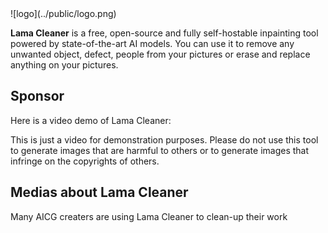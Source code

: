 
<div style={{ display: "flex", justifyContent: "center" }}>
  <div style={{ width: 256 }}>![logo](../public/logo.png)</div>
</div>

**Lama Cleaner** is a free, open-source and fully self-hostable inpainting tool powered by state-of-the-art AI models.
You can use it to remove any unwanted object, defect, people from your pictures or erase and replace anything on your pictures.

## Sponsor

<div
  style={{
    display: "flex",
    gap: "16px",
    justifyItems: "center",
    marginTop: "8px",
  }}
>
  <GitHubCopilotLogo />
  <YourLogo />
</div>

Here is a video demo of Lama Cleaner:

<YouTube youTubeId="BDV8uFVa1oI" />

<Callout type="info" emoji="ℹ️">
  This is just a video for demonstration purposes. Please do not use this tool
  to generate images that are harmful to others or to generate images that
  infringe on the copyrights of others.
</Callout>

## Medias about Lama Cleaner

Many AICG creaters are using Lama Cleaner to clean-up their work

<div
  style={{
    display: "grid",
    gridTemplateColumns: "repeat(auto-fit, minmax(250px, 1fr))",
    gridGap: 10,
  }}
>
  <TwitterTweetEmbed tweetId={"1660197068143747077"} />
  <TwitterTweetEmbed tweetId={"1654397770483236865"} />
  <TwitterTweetEmbed tweetId={"1636876139745386496"} />
  <TwitterTweetEmbed tweetId={"1637766271344476163"} />
  <TwitterTweetEmbed tweetId={"1636517955537104896"} />
  <TwitterTweetEmbed tweetId={"1638719221457895424"} />
  <TwitterTweetEmbed tweetId={"1633812719223840768"} />
  <TwitterTweetEmbed tweetId={"1650143538733273092"} />
</div>
